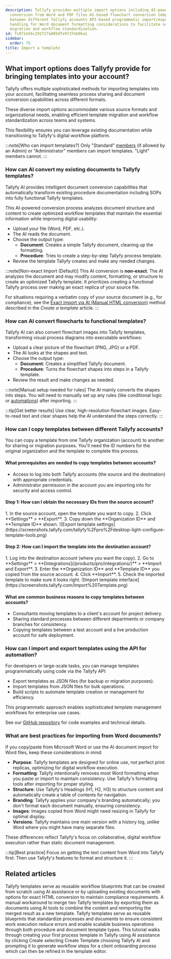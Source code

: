 ```yaml
---
description: Tallyfy provides multiple import options including AI-powered document
  conversion from Word and PDF files AI-based flowchart conversion template copying
  between different Tallyfy accounts API-based programmatic import/export and specialized
  handling for Word document formatting considerations to facilitate seamless template
  migration and workflow standardization.
id: fc871e56c291f27a885d7e9737eb9ba1
sidebar:
  order: 75
title: Import a template
---
```



## What import options does Tallyfy provide for bringing templates into your account?

Tallyfy offers multiple sophisticated methods for importing templates into your account, facilitating seamless process sharing and document conversion capabilities across different formats.

These diverse import options accommodate various source formats and organizational needs, enabling efficient template migration and workflow standardization across teams and systems.

This flexibility ensures you can leverage existing documentation while transitioning to Tallyfy's digital workflow platform.

:::note[Who can import templates?]
Only "Standard" [members](/products/pro/documenting/members/) (if allowed by an Admin) or "Administrator" members can import templates. "Light" members cannot.
:::

### How can AI convert my existing documents to Tallyfy templates?

Tallyfy AI provides intelligent document conversion capabilities that automatically transform existing procedure documentation including SOPs into fully functional Tallyfy templates.

This AI-powered conversion process analyzes document structure and content to create optimized workflow templates that maintain the essential information while improving digital usability:

- Upload your file (Word, PDF, etc.).
- The AI reads the document.
- Choose the output type:
  - **Document**: Creates a simple Tallyfy document, cleaning up the formatting.
  - **Procedure**: Tries to create a step-by-step Tallyfy process template.
- Review the template Tallyfy creates and make any needed changes.

:::note[Non-exact Import (Default)]
This AI conversion is **non-exact**. The AI analyzes the document and may modify content, formatting, or structure to create an optimized Tallyfy template. It prioritizes creating a functional Tallyfy process over making an exact replica of your source file.

For situations requiring a verbatim copy of your source document (e.g., for compliance), see the [Exact import via AI (Manual HTML conversion)](/products/pro/documenting/templates/create-template/#exact-import-via-ai-manual-html-conversion) method described in the *Create a template* article.
:::

### How can AI convert flowcharts to functional templates?

Tallyfy AI can also convert flowchart images into Tallyfy templates, transforming visual process diagrams into executable workflows:

- Upload a clear picture of the flowchart (PNG, JPG) or a PDF.
- The AI looks at the shapes and text.
- Choose the output type:
  - **Document**: Creates a simplified Tallyfy document.
  - **Procedure**: Turns the flowchart shapes into steps in a Tallyfy template.
- Review the result and make changes as needed.

:::note[Manual setup needed for rules]
The AI mainly converts the shapes into steps. You will need to manually set up any rules (like conditional logic or [automations](/products/pro/documenting/templates/automations/)) after importing.
:::

:::tip[Get better results]
Use clear, high-resolution flowchart images. Easy-to-read text and clear shapes help the AI understand the steps correctly.
:::

### How can I copy templates between different Tallyfy accounts?

You can copy a template from one Tallyfy organization (account) to another for sharing or migration purposes. You'll need the ID numbers for the original organization and the template to complete this process.

#### What prerequisites are needed to copy templates between accounts?
- Access to log into both Tallyfy accounts (the source and the destination) with appropriate credentials.
- Administrator permission in the account you are importing into for security and access control.

#### Step 1: How can I obtain the necessary IDs from the source account?
<Steps>
1. In the source account, open the template you want to copy.
2. Click **Settings** > **Export**.
3. Copy down the **Organization ID** and **Template ID** shown.
   ![Export template settings](https://screenshots.tallyfy.com/tallyfy%2Fpro%2Fdesktop-light-configure-template-tools.png)
</Steps>

#### Step 2: How can I import the template into the destination account?
<Steps>
1. Log into the destination account (where you want the copy).
2. Go to **Settings** > **[Integrations](/products/pro/integrations/)** > **Import and Export**.
3. Enter the **Organization ID** and **Template ID** you copied from the source account.
4. Click **Import**.
5. Check the imported template to make sure it looks right.
   ![Import template interface](https://screenshots.tallyfy.com/Import%20Template.png)
</Steps>

#### What are common business reasons to copy templates between accounts?
- Consultants moving templates to a client's account for project delivery.
- Sharing standard processes between different departments or company branches for consistency.
- Copying templates between a test account and a live production account for safe deployment.

### How can I import and export templates using the API for automation?

For developers or large-scale tasks, you can manage templates programmatically using code via the Tallyfy API:

- Export templates as JSON files (for backup or migration purposes).
- Import templates from JSON files for bulk operations.
- Build scripts to automate template creation or management for efficiency.

This programmatic approach enables sophisticated template management workflows for enterprise use cases.

See our [GitHub repository](https://github.com/tallyfy/api-support/) for code examples and technical details.

### What are best practices for importing from Word documents?

If you copy/paste from Microsoft Word or use the AI document import for Word files, keep these considerations in mind:

- **Purpose**: Tallyfy templates are designed for online use, not perfect print replicas, optimizing for digital workflow execution.
- **Formatting**: Tallyfy intentionally removes most Word formatting when you paste or import to maintain consistency. Use Tallyfy's formatting tools after importing for proper styling.
- **Structure**: Use Tallyfy's Headings (H1, H2, H3) to structure content and automatically create a table of contents for navigation.
- **Branding**: Tallyfy applies your company's branding automatically; you don't format each document manually, ensuring consistency.
- **Images**: Images copied from Word might need resizing in Tallyfy for optimal display.
- **Versions**: Tallyfy maintains one main version with a history log, unlike Word where you might have many separate files.

These differences reflect Tallyfy's focus on collaborative, digital workflow execution rather than static document management.

:::tip[Best practice]
Focus on getting the text content from Word into Tallyfy first. Then use Tallyfy's features to format and structure it.
:::


## Related articles
<CardGrid>
<LinkTitleCard header="<b>Templates > How to create templates in Tallyfy</b>" href="/products/pro/documenting/templates/create-template/" > Tallyfy templates serve as reusable workflow blueprints that can be created from scratch using AI assistance or by uploading existing documents with options for exact HTML conversion to maintain compliance requirements. </LinkTitleCard>
<LinkTitleCard header="<b>How To > How to merge two process templates into one</b>" href="/products/pro/tutorials/how-to/how-to-merge-two-process-templates/" > A manual workaround to merge two Tallyfy templates by exporting them as documents using AI tools to combine the content and reimporting the merged result as a new template. </LinkTitleCard>
<LinkTitleCard header="<b>Documenting > Templates</b>" href="/products/pro/documenting/templates/" > Tallyfy templates serve as reusable blueprints that standardize processes and documents to ensure consistent work execution reduce errors and enable scalable business operations through both procedure and document template types. </LinkTitleCard>
<LinkTitleCard header="<b>Tutorials > Create your first template</b>" href="/products/pro/tutorials/your-first-template/" > This tutorial walks through creating your first process template in Tallyfy using AI assistance by clicking Create selecting Create Template choosing Tallyfy AI and prompting it to generate workflow steps for a client onboarding process which can then be refined in the template editor. </LinkTitleCard>
</CardGrid>
